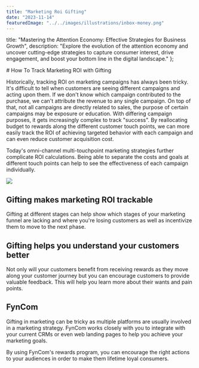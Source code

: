 ```yaml
---
title: "Marketing Roi Gifting"
date: "2023-11-14"
featuredImage: "../../images/illustrations/inbox-money.png"
---
```



title: "Mastering the Attention Economy: Effective Strategies for Business Growth",
description: "Explore the evolution of the attention economy and uncover cutting-edge strategies to capture consumer interest, drive engagement, and boost your bottom line in the digital landscape."
};

<Wrapper seo={meta}>
  # How To Track Marketing ROI with Gifting

  Historically, tracking ROI on marketing campaigns has always been tricky. It's difficult to tell when customers are seeing different campaigns and acting upon them. If we don't know which campaign contributed to the purchase, we can't attribute the revenue to any single campaign. On top of that, not all campaigns are directly related to sales, the purpose of certain campaigns may be exposure or education. With differing campaign purposes, it gets increasingly complex to track "success". By reallocating budget to rewards along the different customer touch points, we can more easily track the ROI of achieving targeted behavior with each campaign and can even reduce customer acquisition cost.

  Today's omni-channel multi-touchpoint marketing strategies further complicate ROI calculations. Being able to separate the costs and goals at different touch points can help to see the effectiveness of each campaign individually.

  ![](RackMultipart20231114-1-l9skak_html_58f558661cc16564.png)

  ## **Gifting makes marketing ROI trackable**

  Gifting at different stages can help show which stages of your marketing funnel are lacking and where you're losing customers as well as incentivize them to move to the next phase.

  ## **Gifting helps you understand your customers better**

  Not only will your customers benefit from receiving rewards as they move along your customer journey but you can encourage customers to provide valuable feedback. This will help you learn more about their wants and pain points.

  ## **FynCom**

  Gifting in marketing can be tricky as multiple platforms are usually involved in a marketing strategy. FynCom works closely with you to integrate with your current CRMs or even web landing pages to help you achieve your marketing goals.

  By using FynCom's rewards program, you can encourage the right actions to your audiences in order to make them lifetime loyal consumers.

</Wrapper>
